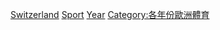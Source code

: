 {{portal|瑞士|體育運動}}
{{Cat main|瑞士體育}}

[[Category:各年份各國體育|Switzerland]]
[[Category:依年份劃分的瑞士|Sport]]
[[Category:瑞士體育|Year]]
[[Category:各年份歐洲體育|Category:各年份歐洲體育]]